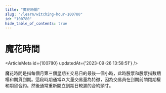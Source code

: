 ```yaml
---
title: "魔花時間"
slug: "/learn/witching-hour-100780"
id: "100780"
hide_table_of_contents: true
---
```



# 魔花時間

<ArticleMeta id={100780} updatedAt={'2023-09-26 13:58:51'} />
<div className='border-solid border-b border-t-0 my-4 border-[var(--ifm-color-gray-300)]' />

魔花時間是指每個月第三個星期五交易日的最後一個小時，此時股票和股票指數期權和期貨到期。這段時期通常以大量交易量為特徵，因為交易員在到期前關閉期權和期貨合約。然後通常重新開立到期日較遲的合約頭寸。
